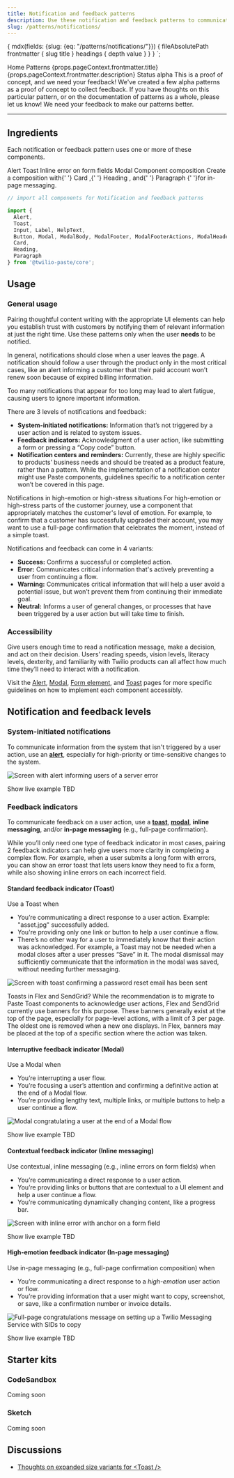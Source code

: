 ```yaml
---
title: Notification and feedback patterns
description: Use these notification and feedback patterns to communicate timely information to users.
slug: /patterns/notifications/
---
```



  {
    mdx(fields: {slug: {eq: "/patterns/notifications/"}}) {
      fileAbsolutePath
      frontmatter {
        slug
        title
      }
      headings {
        depth
        value
      }
    }
  }
`;

<content>

<Breadcrumb>
  <BreadcrumbItem to="/">Home</BreadcrumbItem>
  <BreadcrumbItem to="/patterns">Patterns</BreadcrumbItem>
</Breadcrumb>
<Heading as="h1" variant="heading10">{props.pageContext.frontmatter.title}</Heading>
<Paragraph>{props.pageContext.frontmatter.description}</Paragraph>

<Box as="dl" display="flex">
  <Text as="dt" color="colorTextWeak" lineHeight="lineHeight30">
    <Box width="size10">
      Status
    </Box>
  </Text>
  <Text as="dd">
    alpha
  </Text>
</Box>

<Callout variant="warning">
  <CalloutTitle>This is a proof of concept, and we need your feedback!</CalloutTitle>
  <CalloutText>
    We've created a few alpha patterns as a proof of concept to collect feedback. If you have thoughts on this particular pattern, or on the documentation of patterns as a whole, please <Anchor href="https://forms.gle/BzeekGGXd2uL6U7Z9">let us know</Anchor>! We need your feedback to make our patterns better.
  </CalloutText>
</Callout>

</content>

---

<contentwrapper>

<PageAside data={props.data.mdx} />

<content>

## Ingredients

Each notification or feedback pattern uses one or more of these components.

<Grid gutter="space30" marginBottom="space80">
  <Column>
    <Stack orientation="vertical" spacing="space50">
      <Card>
        <Heading as="h3" variant="heading40" marginBottom="space0">
          <Anchor href="../components/alert">
            Alert
          </Anchor>
        </Heading>
      </Card>
      <Card>
        <Heading as="h3" variant="heading40" marginBottom="space0">
          <Anchor href="../components/toast">
            Toast
          </Anchor>
        </Heading>
      </Card>
    </Stack>
  </Column>
  <Column>
    <Stack orientation="vertical" spacing="space50">
      <Card>
        <Heading as="h3" variant="heading40" marginBottom="space0">
          <Anchor href="../form-elements/input/#input-with-inline-error">
            Inline error on form fields
          </Anchor>
        </Heading>
      </Card>
      <Card>
        <Heading as="h3" variant="heading40" marginBottom="space0">
          <Anchor href="../components/modal">
            Modal
          </Anchor>
        </Heading>
      </Card>
    </Stack>
  </Column>
  <Column>
    <Card>
      <Heading as="h3" variant="heading40">
        Component composition
      </Heading>
      <Paragraph marginBottom="space0">
        Create a composition with{' '}
        <Anchor href="../components/card">
          Card
        </Anchor>
        ,{' '} 
        <Anchor href="../components/heading">
          Heading
        </Anchor>
        , and{' '}
        <Anchor href="../components/paragraph">
          Paragraph
        </Anchor> 
        {' '}for in-page messaging.
      </Paragraph>
    </Card>
  </Column>
</Grid>

```jsx
// import all components for Notification and feedback patterns

import {
  Alert,
  Toast,
  Input, Label, HelpText,
  Button, Modal, ModalBody, ModalFooter, ModalFooterActions, ModalHeader, ModalHeading,
  Card,
  Heading,
  Paragraph
} from '@twilio-paste/core';
```

## Usage

### General usage

Pairing thoughtful content writing with the appropriate UI elements can help you establish trust with customers by notifying them of relevant information at just the right time. Use these patterns only when the user **needs** to be notified.

In general, notifications should close when a user leaves the page. A notification should follow a user through the product only in the most critical cases, like an alert informing a customer that their paid account won’t renew soon because of expired billing information. 

Too many notifications that appear for too long may lead to alert fatigue, causing users to ignore important information.

There are 3 levels of notifications and feedback:

- **System-initiated notifications:** Information that’s not triggered by a user action and is related to system issues.
- **Feedback indicators:** Acknowledgment of a user action, like submitting a form or pressing a “Copy code” button.
- **Notification centers and reminders:** Currently, these are highly specific to products’ business needs and should be treated as a product feature, rather than a pattern. While the implementation of a notification center might use Paste components, guidelines specific to a notification center won’t be covered in this page.

<Callout>
  <CalloutTitle>
    Notifications in high-emotion or high-stress situations
  </CalloutTitle>
  <CalloutText>
    For high-emotion or high-stress parts of the customer journey, use a component that appropriately matches the customer's level of emotion. For example, to confirm that a customer has successfully upgraded their account, you may want to use a full-page confirmation that celebrates the moment, instead of a simple toast.
  </CalloutText>
</Callout>

Notifications and feedback can come in 4 variants:

- **Success:** Confirms a successful or completed action.
- **Error:** Communicates critical information that's actively preventing a user from continuing a flow.
- **Warning:** Communicates critical information that will help a user avoid a potential issue, but won’t prevent them from continuing their immediate goal.
- **Neutral:** Informs a user of general changes, or processes that have been triggered by a user action but will take time to finish.

### Accessibility

Give users enough time to read a notification message, make a decision, and act on their decision. Users’ reading speeds, vision levels, literacy levels, dexterity, and familiarity with Twilio products can all affect how much time they’ll need to interact with a notification.

Visit the [Alert](../components/alert), [Modal](../components/modal), [Form element](../form-elements/input), and [Toast](../components/toast) pages for more specific guidelines on how to implement each component accessibly.

## Notification and feedback levels

### System-initiated notifications

To communicate information from the system that isn't triggered by a user action, use an **[alert](../components/alert)**, especially for high-priority or time-sensitive changes to the system.

![Screen with alert informing users of a server error](../../../assets/images/patterns/notifications-alert@3x.png)

<Box marginBottom="space80">
  <Disclosure variant="contained">
    <DisclosureHeading as="h4" variant="heading50">
      Show live example
    </DisclosureHeading>
    <DisclosureContent>
      TBD
    </DisclosureContent>
  </Disclosure>
</Box>

### Feedback indicators

To communicate feedback on a user action, use a **[toast](../components/toast)**, **[modal](../components/modal)**, **inline messaging**, and/or **in-page messaging** (e.g., full-page confirmation).

While you’ll only need one type of feedback indicator in most cases, pairing 2 feedback indicators can help give users more clarity in completing a complex flow. For example, when a user submits a long form with errors, you can show an error toast that lets users know they need to fix a form, while also showing inline errors on each incorrect field.

#### Standard feedback indicator (Toast)

Use a Toast when

- You’re communicating a direct response to a user action. Example: "asset.jpg" successfully added.
- You're providing only one link or button to help a user continue a flow.
- There’s no other way for a user to immediately know that their action was acknowledged. For example, a Toast may not be needed when a modal closes after a user presses “Save” in it. The modal dismissal may sufficiently communicate that the information in the modal was saved, without needing further messaging.

![Screen with toast confirming a password reset email has been sent](../../../assets/images/patterns/notifications-toast@3x.png)

<Callout>
  <CalloutTitle>
    Toasts in Flex and SendGrid?
  </CalloutTitle>
  <CalloutText>
    <Paragraph>
      While the recommendation is to migrate to Paste Toast components to acknowledge user actions, Flex and SendGrid currently use banners for this purpose.
    </Paragraph>
    <Paragraph>
      These banners generally exist at the top of the page, especially for page-level actions, with a limit of 3 per page. The oldest one is removed when a new one displays. In Flex, banners may be placed at the top of a specific section where the action was taken.
    </Paragraph>
  </CalloutText>
</Callout>

#### Interruptive feedback indicator (Modal)

Use a Modal when

- You’re interrupting a user flow.
- You’re focusing a user’s attention and confirming a definitive action at the end of a Modal flow.
- You’re providing lengthy text, multiple links, or multiple buttons to help a user continue a flow.

![Modal congratulating a user at the end of a Modal flow](../../../assets/images/patterns/notifications-modal@3x.png)

<Box marginBottom="space80">
  <Disclosure variant="contained">
    <DisclosureHeading as="h5" variant="heading50">
      Show live example
    </DisclosureHeading>
    <DisclosureContent>
      TBD
    </DisclosureContent>
  </Disclosure>
</Box>

#### Contextual feedback indicator (Inline messaging)

Use contextual, inline messaging (e.g., inline errors on form fields) when

- You’re communicating a direct response to a user action.
- You’re providing links or buttons that are contextual to a UI element and help a user continue a flow.
- You’re communicating dynamically changing content, like a progress bar.

![Screen with inline error with anchor on a form field](../../../assets/images/patterns/notifications-inline-messaging@3x.png)

<Box marginBottom="space80">
  <Disclosure variant="contained">
    <DisclosureHeading as="h5" variant="heading50">
      Show live example
    </DisclosureHeading>
    <DisclosureContent>
      TBD
    </DisclosureContent>
  </Disclosure>
</Box>

#### High-emotion feedback indicator (In-page messaging)

Use in-page messaging (e.g., full-page confirmation composition) when

- You’re communicating a direct response to a *high-emotion* user action or flow.
- You’re providing information that a user might want to copy, screenshot, or save, like a confirmation number or invoice details.

![Full-page congratulations message on setting up a Twilio Messaging Service with SIDs to copy](../../../assets/images/patterns/notifications-inpage-messaging@3x.png)

<Box marginBottom="space80">
  <Disclosure variant="contained">
    <DisclosureHeading as="h5" variant="heading50">
      Show live example
    </DisclosureHeading>
    <DisclosureContent>
      TBD
    </DisclosureContent>
  </Disclosure>
</Box>

## Starter kits

### CodeSandbox

Coming soon

### Sketch

Coming soon

## Discussions

- [Thoughts on expanded size variants for <Toast /\>](https://github.com/twilio-labs/paste/discussions/834)

</content>

</contentwrapper>
